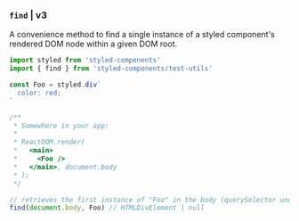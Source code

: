 ### `find` | v3

A convenience method to find a single instance of a styled component's rendered DOM node within a given DOM root.

```js
import styled from 'styled-components'
import { find } from 'styled-components/test-utils'

const Foo = styled.div`
  color: red;
`

/**
 * Somewhere in your app:
 *
 * ReactDOM.render(
 *   <main>
 *     <Foo />
 *   </main>, document.body
 * );
 */

// retrieves the first instance of "Foo" in the body (querySelector under the hood)
find(document.body, Foo) // HTMLDivElement | null
```
